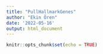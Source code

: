 ```yaml
---
title: "PullHallmarkGenes"
author: "Ekin Ören"
date: '2022-05-16'
output: html_document
---
```


```r
knitr::opts_chunk$set(echo = TRUE)
```




